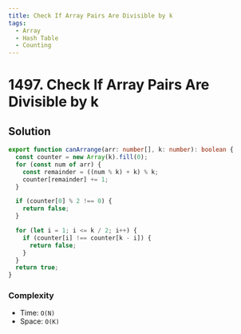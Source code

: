 ```yaml
---
title: Check If Array Pairs Are Divisible by k
tags:
  - Array
  - Hash Table
  - Counting
---
```


# 1497. Check If Array Pairs Are Divisible by k

<Badges>
  <LevelBadge level="medium" />
  <TopicBadge name="Array" slug="array" />
  <TopicBadge name="Hash Table" slug="hash-table" />
  <TopicBadge name="Counting" slug="counting" />
</Badges>

## Solution

```typescript filename="solution.ts" copy
export function canArrange(arr: number[], k: number): boolean {
  const counter = new Array(k).fill(0);
  for (const num of arr) {
    const remainder = ((num % k) + k) % k;
    counter[remainder] += 1;
  }

  if (counter[0] % 2 !== 0) {
    return false;
  }

  for (let i = 1; i <= k / 2; i++) {
    if (counter[i] !== counter[k - i]) {
      return false;
    }
  }
  return true;
}
```

### Complexity

- Time: `O(N)`
- Space: `O(K)`

<ProblemLink
  codingSite="leetcode"
  href="https://leetcode.com/problems/check-if-array-pairs-are-divisible-by-k"
  title="Check If Array Pairs Are Divisible by k"
/>
